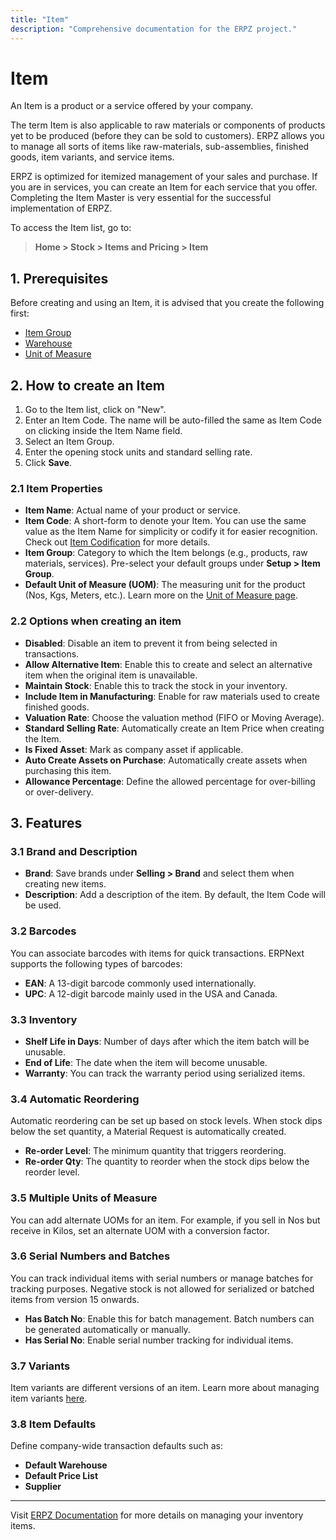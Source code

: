 ```yaml
---
title: "Item"
description: "Comprehensive documentation for the ERPZ project."
---
```



# Item

An Item is a product or a service offered by your company.

The term Item is also applicable to raw materials or components of products yet to be produced (before they can be sold to customers). ERPZ allows you to manage all sorts of items like raw-materials, sub-assemblies, finished goods, item variants, and service items.

ERPZ is optimized for itemized management of your sales and purchase. If you are in services, you can create an Item for each service that you offer. Completing the Item Master is very essential for the successful implementation of ERPZ.

To access the Item list, go to: 
> **Home > Stock > Items and Pricing > Item**

## 1. Prerequisites

Before creating and using an Item, it is advised that you create the following first:

- [Item Group](/stock/stock-masters/item-group)
- [Warehouse]()
- [Unit of Measure]()

## 2. How to create an Item

1. Go to the Item list, click on "New".
2. Enter an Item Code. The name will be auto-filled the same as Item Code on clicking inside the Item Name field.
3. Select an Item Group.
4. Enter the opening stock units and standard selling rate.
5. Click **Save**.

### 2.1 Item Properties

- **Item Name**: Actual name of your product or service.
- **Item Code**: A short-form to denote your Item. You can use the same value as the Item Name for simplicity or codify it for easier recognition. Check out [Item Codification]() for more details.
- **Item Group**: Category to which the Item belongs (e.g., products, raw materials, services). Pre-select your default groups under **Setup > Item Group**.
- **Default Unit of Measure (UOM)**: The measuring unit for the product (Nos, Kgs, Meters, etc.). Learn more on the [Unit of Measure page]().
  
### 2.2 Options when creating an item

- **Disabled**: Disable an item to prevent it from being selected in transactions.
- **Allow Alternative Item**: Enable this to create and select an alternative item when the original item is unavailable.
- **Maintain Stock**: Enable this to track the stock in your inventory.
- **Include Item in Manufacturing**: Enable for raw materials used to create finished goods.
- **Valuation Rate**: Choose the valuation method (FIFO or Moving Average).
- **Standard Selling Rate**: Automatically create an Item Price when creating the Item.
- **Is Fixed Asset**: Mark as company asset if applicable.
- **Auto Create Assets on Purchase**: Automatically create assets when purchasing this item.
- **Allowance Percentage**: Define the allowed percentage for over-billing or over-delivery.

## 3. Features

### 3.1 Brand and Description

- **Brand**: Save brands under **Selling > Brand** and select them when creating new items.
- **Description**: Add a description of the item. By default, the Item Code will be used.

### 3.2 Barcodes

You can associate barcodes with items for quick transactions. ERPNext supports the following types of barcodes:
- **EAN**: A 13-digit barcode commonly used internationally.
- **UPC**: A 12-digit barcode mainly used in the USA and Canada.

### 3.3 Inventory

- **Shelf Life in Days**: Number of days after which the item batch will be unusable.
- **End of Life**: The date when the item will become unusable.
- **Warranty**: You can track the warranty period using serialized items. 

### 3.4 Automatic Reordering

Automatic reordering can be set up based on stock levels. When stock dips below the set quantity, a Material Request is automatically created.

- **Re-order Level**: The minimum quantity that triggers reordering.
- **Re-order Qty**: The quantity to reorder when the stock dips below the reorder level.
  
### 3.5 Multiple Units of Measure

You can add alternate UOMs for an item. For example, if you sell in Nos but receive in Kilos, set an alternate UOM with a conversion factor.

### 3.6 Serial Numbers and Batches

You can track individual items with serial numbers or manage batches for tracking purposes. Negative stock is not allowed for serialized or batched items from version 15 onwards.

- **Has Batch No**: Enable this for batch management. Batch numbers can be generated automatically or manually.
- **Has Serial No**: Enable serial number tracking for individual items.

### 3.7 Variants

Item variants are different versions of an item. Learn more about managing item variants [here]().

### 3.8 Item Defaults

Define company-wide transaction defaults such as:

- **Default Warehouse**
- **Default Price List**
- **Supplier**

---

Visit [ERPZ Documentation](/documentation) for more details on managing your inventory items.
